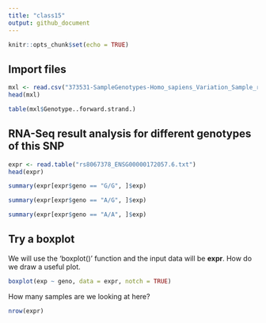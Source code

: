 ```yaml
---
title: "class15"
output: github_document
---
```


```r
knitr::opts_chunk$set(echo = TRUE)
```

## Import files

```r
mxl <- read.csv("373531-SampleGenotypes-Homo_sapiens_Variation_Sample_rs8067378.csv")
head(mxl)
```

```r
table(mxl$Genotype..forward.strand.)
```

## RNA-Seq result analysis for different genotypes of this SNP

```r
expr <- read.table("rs8067378_ENSG00000172057.6.txt")
head(expr)
```

```r
summary(expr[expr$geno == "G/G", ]$exp)
```

```r
summary(expr[expr$geno == "A/G", ]$exp)
```

```r
summary(expr[expr$geno == "A/A", ]$exp)
```

## Try a boxplot

We will use the 'boxplot()' function and the input data will be **expr**. How do we draw a useful plot.

```r
boxplot(exp ~ geno, data = expr, notch = TRUE)
```

How many samples are we looking at here?

```r
nrow(expr)
```

